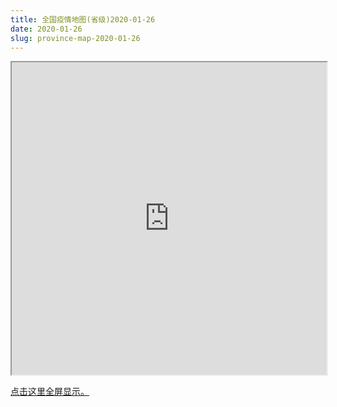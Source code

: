 ```yaml
---
title: 全国疫情地图(省级)2020-01-26
date: 2020-01-26
slug: province-map-2020-01-26
---
```


<iframe seamless src="https://pzhaonet.github.io/ncov/leaflet/leafmap-province-2020-01-26.html" width="100%" height="500"></iframe>

[点击这里全屏显示。](https://pzhaonet.github.io/ncov/leaflet/leafmap-province-2020-01-26.html)
